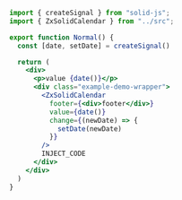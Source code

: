 ```jsx
import { createSignal } from "solid-js";
import { ZxSolidCalendar } from "../src";

export function Normal() {
  const [date, setDate] = createSignal()

  return (
    <div>
      <p>value {date()}</p>
      <div class="example-demo-wrapper">
        <ZxSolidCalendar
          footer={<div>footer</div>}
          value={date()}
          change={(newDate) => {
            setDate(newDate)
          }}
        />
        INJECT_CODE
      </div>
    </div>
  )
}
```